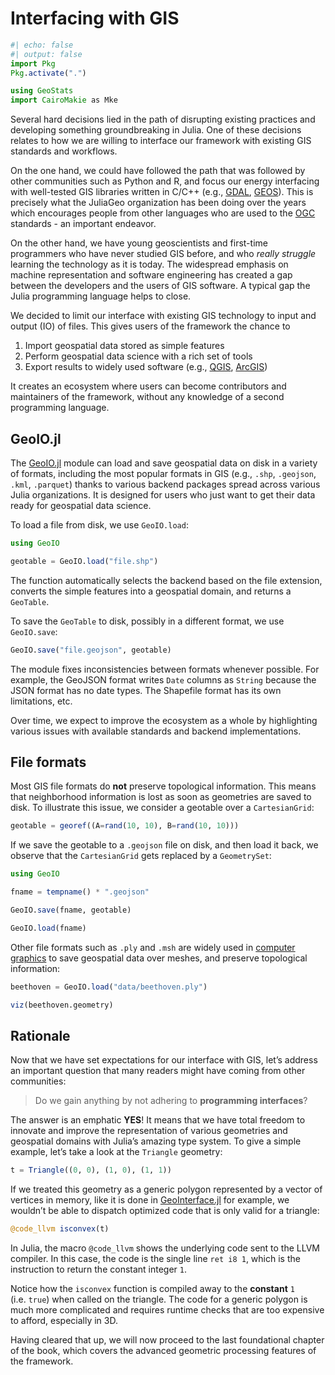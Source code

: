 # Interfacing with GIS

```julia
#| echo: false
#| output: false
import Pkg
Pkg.activate(".")

using GeoStats
import CairoMakie as Mke
```

Several hard decisions lied in the path of disrupting existing practices and
developing something groundbreaking in Julia. One of these decisions relates to
how we are willing to interface our framework with existing GIS standards and workflows.

On the one hand, we could have followed the path that was
followed by other communities such as Python and R, and
focus our energy interfacing with well-tested GIS libraries
written in C/C++ (e.g., [GDAL](https://gdal.org/index.html),
[GEOS](https://libgeos.org)). This is precisely what the
JuliaGeo organization has been doing over the years which
encourages people from other languages who are used to 
the [OGC](https://www.ogc.org/standards) standards - an important endeavor.

On the other hand, we have young geoscientists and first-time
programmers who have never studied GIS before, and who *really
struggle* learning the technology as it is today. The widespread
emphasis on machine representation and software engineering
has created a gap between the developers and the users of GIS
software. A typical gap the Julia programming language helps to close.

We decided to limit our interface with existing GIS technology to
input and output (IO) of files. This gives users of the framework
the chance to

1. Import geospatial data stored as simple features
2. Perform geospatial data science with a rich set of tools
3. Export results to widely used software (e.g., [QGIS](https://qgis.org),
   [ArcGIS](https://www.arcgis.com/index.html))

It creates an ecosystem where users can become contributors and
maintainers of the framework, without any knowledge of a second
programming language.

## GeoIO.jl

The [GeoIO.jl](https://github.com/JuliaEarth/GeoIO.jl) module can load
and save geospatial data on disk in a variety of formats, including the
most popular formats in GIS (e.g., `.shp`, `.geojson`, `.kml`, `.parquet`)
thanks to various backend packages spread across various Julia organizations.
It is designed for users who just want to get their data ready for
geospatial data science.

To load a file from disk, we use `GeoIO.load`:

```julia
using GeoIO

geotable = GeoIO.load("file.shp")
```

The function automatically selects the backend based on the file extension,
converts the simple features into a geospatial domain, and returns a `GeoTable`.

To save the `GeoTable` to disk, possibly in a different format, we use `GeoIO.save`:

```julia
GeoIO.save("file.geojson", geotable)
```

The module fixes inconsistencies between formats whenever possible. For
example, the GeoJSON format writes `Date` columns as `String` because
the JSON format has no date types. The Shapefile format has its own
limitations, etc.

Over time, we expect to improve the ecosystem as a whole by highlighting
various issues with available standards and backend implementations.

## File formats

Most GIS file formats do **not** preserve topological information.
This means that neighborhood information is lost as soon as geometries
are saved to disk. To illustrate this issue, we consider a geotable over
a `CartesianGrid`:

```julia
geotable = georef((A=rand(10, 10), B=rand(10, 10)))
```

If we save the geotable to a `.geojson` file on disk, and then load it back,
we observe that the `CartesianGrid` gets replaced by a `GeometrySet`:

```julia
using GeoIO

fname = tempname() * ".geojson"

GeoIO.save(fname, geotable)

GeoIO.load(fname)
```

Other file formats such as `.ply` and `.msh` are widely used in
[computer graphics](https://en.wikipedia.org/wiki/Computer_graphics)
to save geospatial data over meshes, and preserve topological information:

```julia
beethoven = GeoIO.load("data/beethoven.ply")

viz(beethoven.geometry)
```

## Rationale

Now that we have set expectations for our interface with GIS,
let's address an important question that many readers might have coming
from other communities:

> Do we gain anything by not adhering to **programming interfaces**?

The answer is an emphatic **YES**! It means that we have total freedom to innovate
and improve the representation of various geometries and geospatial domains with
Julia's amazing type system. To give a simple example, let's take a look at the
`Triangle` geometry:

```julia
t = Triangle((0, 0), (1, 0), (1, 1))
```

If we treated this geometry as a generic polygon represented by a vector of vertices
in memory, like it is done in [GeoInterface.jl](https://github.com/JuliaGeo/GeoInterface.jl)
for example, we wouldn't be able to dispatch optimized code that is only valid for a triangle:

```julia
@code_llvm isconvex(t)
```

::: {.callout-note}

In Julia, the macro `@code_llvm` shows the underlying code sent to the LLVM compiler.
In this case, the code is the single line `ret i8 1`, which is the instruction to
return the constant integer `1`.

:::

Notice how the `isconvex` function is compiled away to the **constant** `1` (i.e. `true`) when
called on the triangle. The code for a generic polygon is much more complicated and
requires runtime checks that are too expensive to afford, especially in 3D.

Having cleared that up, we will now proceed to the last foundational chapter of the book,
which covers the advanced geometric processing features of the framework.